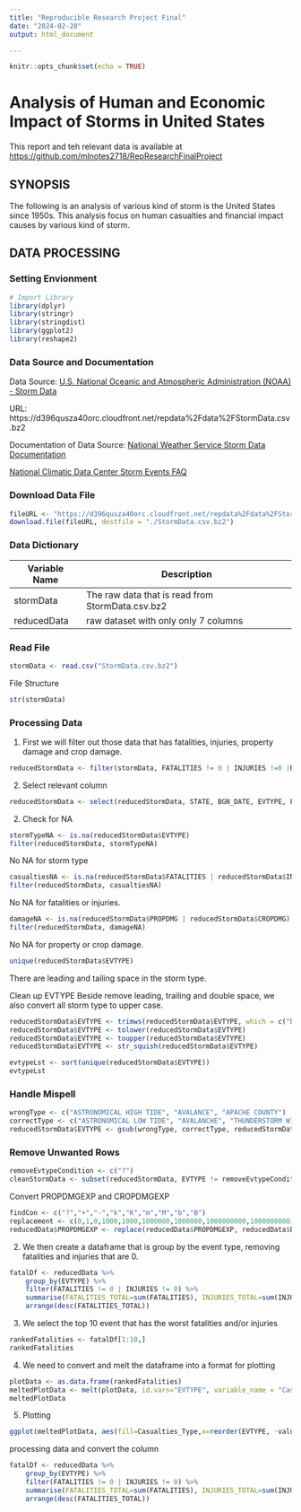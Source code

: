 ```yaml
---
title: "Reproducible Research Project Final"
date: "2024-02-20"
output: html_document

---
```


```r
knitr::opts_chunk$set(echo = TRUE)
```

# Analysis of Human and Economic Impact of Storms in United States
This report and teh relevant data is available at [https://github.com/mlnotes2718/RepResearchFinalProject](https://github.com/mlnotes2718/RepResearchFinalProject)

## SYNOPSIS
The following is an analysis of various kind of storm is the United States since 1950s. This analysis focus on human casualties and financial impact causes by various kind of storm.


## DATA PROCESSING

### Setting Envionment
```r
# Import Library
library(dplyr)
library(stringr)
library(stringdist)
library(ggplot2)
library(reshape2)
```

### Data Source and Documentation

Data Source: [U.S. National Oceanic and Atmospheric Administration (NOAA) - Storm Data](https://d396qusza40orc.cloudfront.net/repdata%2Fdata%2FStormData.csv.bz2)

URL: https://d396qusza40orc.cloudfront.net/repdata%2Fdata%2FStormData.csv.bz2

Documentation of Data Source: 
[National Weather Service Storm Data Documentation](https://d396qusza40orc.cloudfront.net/repdata%2Fpeer2_doc%2Fpd01016005curr.pdf)

[National Climatic Data Center Storm Events FAQ](https://d396qusza40orc.cloudfront.net/repdata%2Fpeer2_doc%2FNCDC%20Storm%20Events-FAQ%20Page.pdf)



### Download Data File
```r
fileURL <- "https://d396qusza40orc.cloudfront.net/repdata%2Fdata%2FStormData.csv.bz2"
download.file(fileURL, destfile = "./StormData.csv.bz2")
```

### Data Dictionary
|Variable Name | Description |
|---|---|
|stormData | The raw data that is read from StormData.csv.bz2|
|reducedData | raw dataset with only only 7 columns |


### Read File
```r
stormData <- read.csv("StormData.csv.bz2")
```

File Structure
```r
str(stormData)
```

### Processing Data
1. First we will filter out those data that has fatalities, injuries, property damage and crop damage. 
```r
reducedStormData <- filter(stormData, FATALITIES != 0 | INJURIES !=0 |PROPDMG !=0 | CROPDMG != 0)
```

2. Select relevant column
```r
reducedStormData <- select(reducedStormData, STATE, BGN_DATE, EVTYPE, FATALITIES,INJURIES,PROPDMG,PROPDMGEXP,CROPDMG,CROPDMGEXP,REMARKS)
```

2. Check for NA
```r
stormTypeNA <- is.na(reducedStormData$EVTYPE)
filter(reducedStormData, stormTypeNA)
```
No NA for storm type


```r
casualtiesNA <- is.na(reducedStormData$FATALITIES | reducedStormData$INJURIES)
filter(reducedStormData, casualtiesNA)
```

No NA for fatalities or injuries.

```r
damageNA <- is.na(reducedStormData$PROPDMG | reducedStormData$CROPDMG)
filter(reducedStormData, damageNA)
```
No NA for property or crop damage.

```r
unique(reducedStormData$EVTYPE)
```

There are leading and tailing space in the storm type.

Clean up EVTYPE
Beside remove leading, trailing and double space, we also convert all storm type to upper case.
```r
reducedStormData$EVTYPE <- trimws(reducedStormData$EVTYPE, which = c("both"), whitespace = "[ \t\r\n]")
reducedStormData$EVTYPE <- tolower(reducedStormData$EVTYPE)
reducedStormData$EVTYPE <- toupper(reducedStormData$EVTYPE)
reducedStormData$EVTYPE <- str_squish(reducedStormData$EVTYPE)
```


```r
evtypeLst <- sort(unique(reducedStormData$EVTYPE))
evtypeLst
```
### Handle Mispell
```r
wrongType <- c("ASTRONOMICAL HIGH TIDE", "AVALANCE", "APACHE COUNTY")
correctType <- c("ASTRONOMICAL LOW TIDE", "AVALANCHE", "THUNDERSTORM WIND")
reducedStormData$EVTYPE <- gsub(wrongType, correctType, reducedStormData$EVTYPE)
```



### Remove Unwanted Rows

```r
removeEvtypeCondition <- c("?")
cleanStormData <- subset(reducedStormData, EVTYPE != removeEvtypeCondition)
```





Convert PROPDMGEXP and CROPDMGEXP
```r
findCon <- c("?","+","-","k","K","m","M","b","B")
replacement <- c(0,1,0,1000,1000,1000000,1000000,1000000000,1000000000)
reducedData$PROPDMGEXP <- replace(reducedData$PROPDMGEXP, reducedData$PROPDMGEXP %in% findCon, replacement)
```

2. We then create a dataframe that is group by the event type, removing fatalities and injuries that are 0.
```r
fatalDf <- reducedData %>%
    group_by(EVTYPE) %>%
    filter(FATALITIES != 0 | INJURIES != 0) %>%
    summarise(FATALITIES_TOTAL=sum(FATALITIES), INJURIES_TOTAL=sum(INJURIES)) %>%
    arrange(desc(FATALITIES_TOTAL))

```

3. We select the top 10 event that has the worst fatalities and/or injuries
```r
rankedFatalities <- fatalDf[1:10,]
rankedFatalities
```

4. We need to convert and melt the dataframe into a format for plotting
```r
plotData <- as.data.frame(rankedFatalities)
meltedPlotData <- melt(plotData, id.vars="EVTYPE", variable_name = "Casualties_Type")
meltedPlotData
```

5. Plotting 
```r
ggplot(meltedPlotData, aes(fill=Casualties_Type,x=reorder(EVTYPE, -value),y=value))+ geom_bar(position="stack",stat="identity") + ylab("Number of Casualties")+ xlab("Type Of Disaster")+ggtitle("Top 10 Casualties Group by Disaster Type")+ theme(axis.text.x = element_text(angle=45, hjust=1))
```

processing data and convert the column
```r
fatalDf <- reducedData %>%
    group_by(EVTYPE) %>%
    filter(FATALITIES != 0 | INJURIES != 0) %>%
    summarise(FATALITIES_TOTAL=sum(FATALITIES), INJURIES_TOTAL=sum(INJURIES)) %>%
    arrange(desc(FATALITIES_TOTAL))

```

